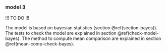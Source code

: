### model 3 {#model-3}

!!! TO DO !!!



The model is based on bayesian statistics (section \@ref(section-bayes)).
The tests to check the model are explained in section \@ref(check-model-bayes).
The method to compute mean comparison are explained in section \@ref(mean-comp-check-bayes).
